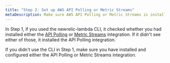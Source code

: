 ```yaml
---
title: "Step 2: Set up AWS API Polling or Metric Streams"
metaDescription: Make sure AWS API Polling or Metric Streams is installed before you enable New Relic's AWS Lambda monitoring.
---
```


In Step 1, if you used the newrelic-lambda CLI, it checked whether you had installed either the [API Polling](/docs/infrastructure/amazon-integrations/connect/connect-aws-new-relic-infrastructure-monitoring) or [Metric Streams](/docs/infrastructure/amazon-integrations/connect/aws-metric-stream) integration. If it didn't see either of those, it installed the API Polling integration.

If you didn't use the CLI in Step 1, make sure you have installed and configured either the API Polling or Metric Streams integration.
